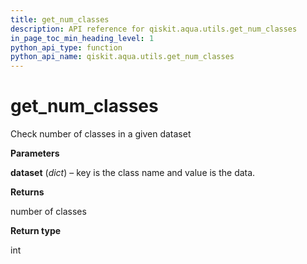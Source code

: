 ```yaml
---
title: get_num_classes
description: API reference for qiskit.aqua.utils.get_num_classes
in_page_toc_min_heading_level: 1
python_api_type: function
python_api_name: qiskit.aqua.utils.get_num_classes
---
```


# get\_num\_classes

<Function id="qiskit.aqua.utils.get_num_classes" isDedicatedPage={true} github="https://github.com/qiskit-community/qiskit-aqua/tree/stable/0.7/qiskit/aqua/utils/dataset_helper.py" signature="get_num_classes(dataset)">
  Check number of classes in a given dataset

  **Parameters**

  **dataset** (*dict*) – key is the class name and value is the data.

  **Returns**

  number of classes

  **Return type**

  int
</Function>

